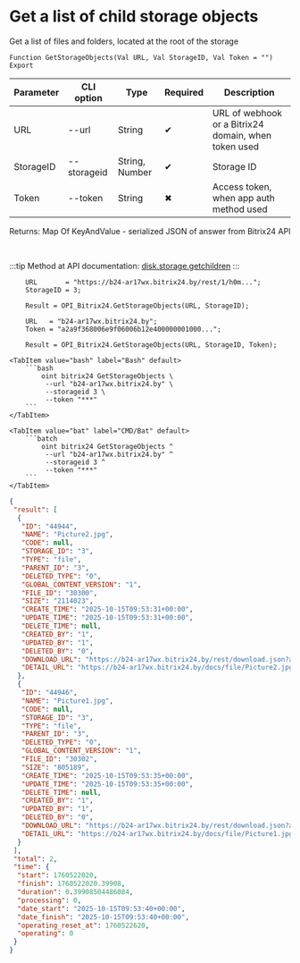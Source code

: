 ﻿---
sidebar_position: 5
description: Get a list of child storage objects and other functions to work with Bitrix24 in the Open Integration Package, a free open-source integration library for 1C:Enterprise 8, OneScript and CLI
keywords: [1C, 1С, 1С:Enterprise, 1С:Enterprise 8.3, API, Integration, Services, Exchange, OneScript, CLI, Bitrix24]
---


# Get a list of child storage objects
 Get a list of files and folders, located at the root of the storage



`Function GetStorageObjects(Val URL, Val StorageID, Val Token = "") Export`

  | Parameter | CLI option | Type | Required | Description |
  |-|-|-|-|-|
  | URL | --url | String | &#x2714; | URL of webhook or a Bitrix24 domain, when token used |
  | StorageID | --storageid | String, Number | &#x2714; | Storage ID |
  | Token | --token | String | &#x2716; | Access token, when app auth method used |

  
  Returns:  Map Of KeyAndValue - serialized JSON of answer from Bitrix24 API

<br/>

:::tip
Method at API documentation: [disk.storage.getchildren](https://dev.1c-bitrix.ru/rest_help/disk/storage/disk_storage_getchildren.php)
:::
<br/>


```bsl title="1C:Enterprise/OneScript code example"
    URL       = "https://b24-ar17wx.bitrix24.by/rest/1/h0m...";
    StorageID = 3;

    Result = OPI_Bitrix24.GetStorageObjects(URL, StorageID);

    URL   = "b24-ar17wx.bitrix24.by";
    Token = "a2a9f368006e9f06006b12e400000001000...";

    Result = OPI_Bitrix24.GetStorageObjects(URL, StorageID, Token);
```
 

 <Tabs>
  
    <TabItem value="bash" label="Bash" default>
        ```bash
            oint bitrix24 GetStorageObjects \
             --url "b24-ar17wx.bitrix24.by" \
             --storageid 3 \
             --token "***"
        ```
    </TabItem>
  
    <TabItem value="bat" label="CMD/Bat" default>
        ```batch
            oint bitrix24 GetStorageObjects ^
             --url "b24-ar17wx.bitrix24.by" ^
             --storageid 3 ^
             --token "***"
        ```
    </TabItem>
</Tabs>


```json title="Result"
{
 "result": [
  {
   "ID": "44944",
   "NAME": "Picture2.jpg",
   "CODE": null,
   "STORAGE_ID": "3",
   "TYPE": "file",
   "PARENT_ID": "3",
   "DELETED_TYPE": "0",
   "GLOBAL_CONTENT_VERSION": "1",
   "FILE_ID": "30300",
   "SIZE": "2114023",
   "CREATE_TIME": "2025-10-15T09:53:31+00:00",
   "UPDATE_TIME": "2025-10-15T09:53:31+00:00",
   "DELETE_TIME": null,
   "CREATED_BY": "1",
   "UPDATED_BY": "1",
   "DELETED_BY": "0",
   "DOWNLOAD_URL": "https://b24-ar17wx.bitrix24.by/rest/download.json?auth=db7bef68006e9f06006b12e4000000010000076501c07fbfd408f751025f2a26e8fbc9&token=disk%7CaWQ9NDQ5NDQmXz1EQmgyN2xJajk3S3VNMXE4MWpuOUVQTmhmYWs4VnowMg%3D%3D%7CImRvd25sb2FkfGRpc2t8YVdROU5EUTVORFFtWHoxRVFtZ3lOMnhKYWprM1MzVk5NWEU0TVdwdU9VVlFUbWhtWVdzNFZub3dNZz09fGRiN2JlZjY4MDA2ZTlmMDYwMDZiMTJlNDAwMDAwMDAxMDAwMDA3NjUwMWMwN2ZiZmQ0MDhmNzUxMDI1ZjJhMjZlOGZiYzki.1X5oNDSu%2BcO%2FC4IZO68meWSYXA41kbEBZ4It9Do36lU%3D",
   "DETAIL_URL": "https://b24-ar17wx.bitrix24.by/docs/file/Picture2.jpg"
  },
  {
   "ID": "44946",
   "NAME": "Picture1.jpg",
   "CODE": null,
   "STORAGE_ID": "3",
   "TYPE": "file",
   "PARENT_ID": "3",
   "DELETED_TYPE": "0",
   "GLOBAL_CONTENT_VERSION": "1",
   "FILE_ID": "30302",
   "SIZE": "805189",
   "CREATE_TIME": "2025-10-15T09:53:35+00:00",
   "UPDATE_TIME": "2025-10-15T09:53:35+00:00",
   "DELETE_TIME": null,
   "CREATED_BY": "1",
   "UPDATED_BY": "1",
   "DELETED_BY": "0",
   "DOWNLOAD_URL": "https://b24-ar17wx.bitrix24.by/rest/download.json?auth=db7bef68006e9f06006b12e4000000010000076501c07fbfd408f751025f2a26e8fbc9&token=disk%7CaWQ9NDQ5NDYmXz15T0FLMmpCb0NtY0x3YVh0MmY4NmdtRjY0b2NmQlpUWA%3D%3D%7CImRvd25sb2FkfGRpc2t8YVdROU5EUTVORFltWHoxNVQwRkxNbXBDYjBOdFkweDNZVmgwTW1ZNE5tZHRSalkwYjJObVFscFVXQT09fGRiN2JlZjY4MDA2ZTlmMDYwMDZiMTJlNDAwMDAwMDAxMDAwMDA3NjUwMWMwN2ZiZmQ0MDhmNzUxMDI1ZjJhMjZlOGZiYzki.rxNaxqhgqwRGMjlNsdXMCSF7YBdU3anYSnb%2FDhMKKDQ%3D",
   "DETAIL_URL": "https://b24-ar17wx.bitrix24.by/docs/file/Picture1.jpg"
  }
 ],
 "total": 2,
 "time": {
  "start": 1760522020,
  "finish": 1760522020.39908,
  "duration": 0.39908504486084,
  "processing": 0,
  "date_start": "2025-10-15T09:53:40+00:00",
  "date_finish": "2025-10-15T09:53:40+00:00",
  "operating_reset_at": 1760522620,
  "operating": 0
 }
}
```
